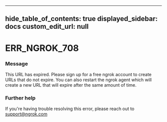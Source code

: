 
---
hide_table_of_contents: true
displayed_sidebar: docs
custom_edit_url: null
---


# ERR_NGROK_708

### Message
This URL has expired. Please sign up for a free ngrok account to create URLs that do not expire. You can also restart the ngrok agent which will create a new URL that will expire after the same amount of time.

### Further help
If you're having trouble resolving this error, please reach out to [support@ngrok.com](mailto:support@ngrok.com?subject=Help%20with%20ERR_NGROK_708)


<ErrorDetails error='err_ngrok_708' />
